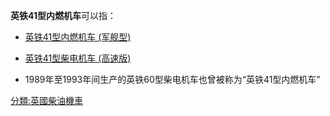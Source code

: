 '''英铁41型内燃机车'''可以指：

*[[英铁41型内燃机车_(军舰型)|英铁41型内燃机车 (军舰型)]]

*[[英铁41型柴电机车_(高速版)|英铁41型柴电机车 (高速版)]]

*1989年至1993年间生产的英铁60型柴电机车也曾被称为“英铁41型内燃机车”

{{disambig}}
[[分類:英國柴油機車|分類:英國柴油機車]]